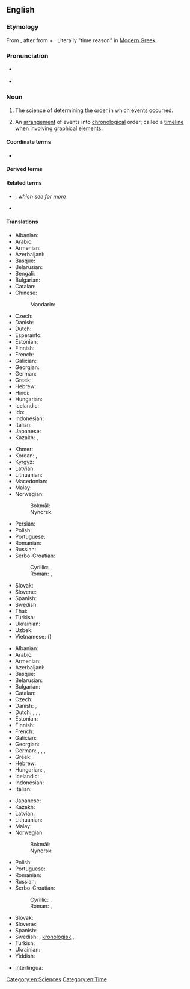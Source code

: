 ==English==
{{wikipedia}}

===Etymology===
From {{confix|en|chrono|t1=relating to time|logy|t2=study of, account of}}, after {{bor|en|NL.|chronologia}} from {{der|en|grc|χρόνος|t=time}} + {{m|grc|λόγος|t=reason, explanation}}. Literally "time reason" in [[Modern Greek]].

===Pronunciation===
* {{a|UK}} {{IPA|en|/kɹəˈnɒl.ə.dʒi/}}
* {{audio|en|LL-Q1860 (eng)-Vealhurl-chronology.wav|Audio (Southern England)}}

===Noun===
{{en-noun|~}}

# {{lb|en|uncountable}} The [[science]] of determining the [[order]] in which [[events]] occurred.
# {{lb|en|countable}} An [[arrangement]] of events into [[chronological]] order; called a [[timeline]] when involving graphical elements.

====Coordinate terms====
* {{l|en|horology}}

====Derived terms====
{{der3|en|chronological|chronologically|chronologicity|glottochronology|dendrochronology|ptilochronology|radiochronology|nucleocosmochronology|geochronology|gyrochronology|sclerochronology|thermochronology|biochronology|magnetochronology|synchronology|astrochronology|cosmochronology|mensiochronology|tephrochronology|skeletochronology}}

====Related terms====
* {{l|en|chronicle}}, ''which see for more''
* {{l|en|chronograph}}

====Translations====
{{trans-top|determining the order of events (an auxiliary science of history)}}
* Albanian: {{t|sq|kronologjia|f}}
* Arabic: {{t+|ar|تَارِيخ|m}}
* Armenian: {{t+|hy|ժամանակագրություն}}
* Azerbaijani: {{t|az|xronologiya}}
* Basque: {{t|eu|kronologia}}
* Belarusian: {{t|be|хранало́гія|f}}
* Bengali: {{t|bn|কালনিরূপণবিদ্যা}}
* Bulgarian: {{t+|bg|хроноло́гия|f}}
* Catalan: {{t+|ca|cronologia|f}}
* Chinese:
*: Mandarin: {{t+|cmn|年表|tr=niánbiǎo}}
* Czech: {{t+|cs|chronologie|f}}
* Danish: {{t|da|kronologi|c}}
* Dutch: {{t+|nl|chronologie|f}}
* Esperanto: {{t|eo|kronologio}}
* Estonian: {{t|et|kronoloogia}}
* Finnish: {{t+|fi|kronologia}}
* French: {{t+|fr|chronologie|f}}
* Galician: {{t|gl|cronoloxía|f}}
* Georgian: {{t|ka|ქრონოლოგია}}
* German: {{t+|de|Chronologie|f}}
* Greek: {{t+|el|χρονολογία|f}}
* Hebrew: {{t+|he|כְרוֹנוֹלוֹגְיָה|f|tr=khronológya}}
* Hindi: {{t|hi|कालक्रम विज्ञान|m}}
* Hungarian: {{t+|hu|kronológia}}
* Icelandic: {{t|is|tímatalsfræði|f}}
* Ido: {{t+|io|kronologio}}
* Indonesian: {{t+|id|kronologi}}
* Italian: {{t+|it|cronologia|f}}
* Japanese: {{t|ja|編年|tr=へんねん, hennen}}
* Kazakh: {{t|kk|уақытнама}}, {{t|kk|хронология}}
{{trans-mid}}
* Khmer: {{t|km|កាលប្បវត្តិវិទ្យា}}
* Korean: {{t|ko|연대학(年代學)}}, {{t|ko|년대학(年代學)}} {{qualifier|North Korea}}
* Kyrgyz: {{t+|ky|хронология}}
* Latvian: {{t|lv|hronoloģija|f}}
* Lithuanian: {{t|lt|chronologija|f}}
* Macedonian: {{t|mk|хронологија|f}}
* Malay: {{t|ms|kronologi}}
* Norwegian:
*: Bokmål: {{t|nb|kronologi|m}}
*: Nynorsk: {{t|nn|kronologi|m}}
* Persian: {{t|fa|گاهشناسی|tr=gāhšenasī}}
* Polish: {{t+|pl|chronologia|f}}
* Portuguese: {{t+|pt|cronologia|f}}
* Romanian: {{t+|ro|cronologie|f}}
* Russian: {{t+|ru|хроноло́гия|f}}
* Serbo-Croatian:
*: Cyrillic: {{t|sh|хроноло̀гија|f}} {{qualifier|Bosnia, Serbia}}, {{t|sh|кроноло̀гија|f}} {{qualifier|Croatia}}
*: Roman: {{t|sh|hronològija|f}} {{qualifier|Bosnia, Serbia}}, {{t+|sh|kronològija|f}} {{qualifier|Croatia}}
* Slovak: {{t+|sk|chronológia|f}}
* Slovene: {{t+|sl|kronologija|f}}
* Spanish: {{t+|es|cronología|f}}
* Swedish: {{t+|sv|kronologi|c}}
* Thai: {{t|th|วิทยาการลำดับเวลา}}
* Turkish: {{t+|tr|kronoloji}}
* Ukrainian: {{t|uk|хроноло́гія|f}}
* Uzbek: {{t+|uz|xronologiya}}
* Vietnamese: {{t|vi|niên đại học}} ({{t|vi|年代學|sc=Hani}})
{{trans-bottom}}

{{trans-top|arrangement into chronological order}}
* Albanian: {{t|sq|kronologjia|f}}
* Arabic: {{t|ar|تَسَلْسُل زَمَنِيّ}}
* Armenian: {{t+|hy|ժամանակագրություն}}
* Azerbaijani: {{t|az|xronologiya}}
* Basque: {{t|eu|kronologia}}
* Belarusian: {{t|be|хранало́гія|f}}
* Bulgarian: {{t+|bg|хроноло́гия|f}}
* Catalan: {{t+|ca|cronologia|f}}
* Czech: {{t+|cs|chronologie|f}}
* Danish: {{t|da|kronologi|c}}, {{t|da|kronologisk rækkefølge|c}}
* Dutch: {{t+|nl|chronologie|f}}, {{t+|nl|tijdsorde|f}}, {{t|nl|tijdrekenkunde|f}}, {{t+|nl|tijdrekening|f}}
* Estonian: {{t|et|kronoloogia}}
* Finnish: {{t+|fi|kronologia}}
* French: {{t+|fr|chronologie|f}}
* Galician: {{t|gl|cronoloxía|f}}
* Georgian: {{t|ka|ქრონოლოგია}}
* German: {{t+|de|Chronologie|f}}, {{t|de|Zeitordnung|f}}, {{t|de|Zeitmessung|f}}, {{t+|de|Zeitrechnung|f}}
* Greek: {{t+|el|χρονολόγηση|f}}
* Hebrew: {{t+|he|כְרוֹנוֹלוֹגְיָה|f|tr=khronológya}}
* Hungarian: {{t+|hu|időrend}}, {{t+|hu|kronológia}}
* Icelandic: {{t|is|tímatal|n}}, {{t|is|tímasetning|f}}
* Indonesian: {{t+|id|kronologi}}
* Italian: {{t+|it|cronologia|f}}
{{trans-mid}}
* Japanese: {{t|ja|年表|tr=ねんぴょう, nenpyō}}
* Kazakh: {{t|kk|уақытнама}}
* Latvian: {{t|lv|hronoloģija|f}}
* Lithuanian: {{t|lt|chronologija|f}}
* Malay: {{t|ms|kronologi}}
* Norwegian:
*: Bokmål: {{t|nb|kronologi|m}}
*: Nynorsk: {{t|nn|kronologi|m}}
* Polish: {{t+|pl|chronologia|f}}
* Portuguese: {{t+|pt|cronologia|f}}
* Romanian: {{t+|ro|cronologie|f}}
* Russian: {{t+|ru|хроноло́гия|f}}
* Serbo-Croatian:
*: Cyrillic: {{t|sh|хроноло̀гија|f}} {{qualifier|Bosnia, Serbia}}, {{t|sh|кроноло̀гија|f}} {{qualifier|Croatia}}
*: Roman: {{t|sh|hronològija|f}} {{qualifier|Bosnia, Serbia}}, {{t+|sh|kronològija|f}} {{qualifier|Croatia}}
* Slovak: {{t+|sk|chronológia|f}}
* Slovene: {{t+|sl|kronologija|f}}
* Spanish: {{t+|es|cronología|f}}
* Swedish: {{t+|sv|kronologi|c}}, [[kronologisk]] {{t+|sv|ordning|c}}, {{t|sv|tidsordning|c}}
* Turkish: {{t+|tr|kronoloji}}
* Ukrainian: {{t|uk|хроноло́гія|f}}
* Yiddish: {{t|yi|כראָנאָלאָגיע|f}}
{{trans-bottom}}

{{checktrans-top}}
* Interlingua: {{t-check|ia|chronologia}}
{{trans-mid}}
{{trans-bottom}}

[[Category:en:Sciences]]
[[Category:en:Time]]